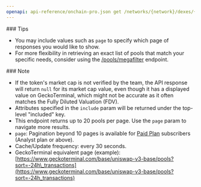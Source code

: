 ```yaml
---
openapi: api-reference/onchain-pro.json get /networks/{network}/dexes/{dex}/pools
---
```


<Tip>
  ### Tips

  - You may include values such as `page` to specify which page of responses you would like to show.
  - For more flexibility in retrieving an exact list of pools that match your specific needs, consider using the [/pools/megafilter](/reference/pools-megafilter) endpoint.
</Tip>

<Note>
  ### Note

  - If the token's market cap is not verified by the team, the API response will return `null` for its market cap value, even though it has a displayed value on GeckoTerminal, which might not be accurate as it often matches the Fully Diluted Valuation (FDV).
  - Attributes specified in the `include` param will be returned under the top-level "included" key.
  - This endpoint returns up to 20 pools per page. Use the `page` param to navigate more results.
  - `page`: Pagination beyond 10 pages is available for [Paid Plan](https://www.coingecko.com/en/api/pricing) subscribers (Analyst plan or above).
  - Cache/Update frequency: every 30 seconds.
  - GeckoTerminal equivalent page (example): [https://www.geckoterminal.com/base/uniswap-v3-base/pools?sort=-24h\_transactions](https://www.geckoterminal.com/base/uniswap-v3-base/pools?sort=-24h_transactions)
</Note>